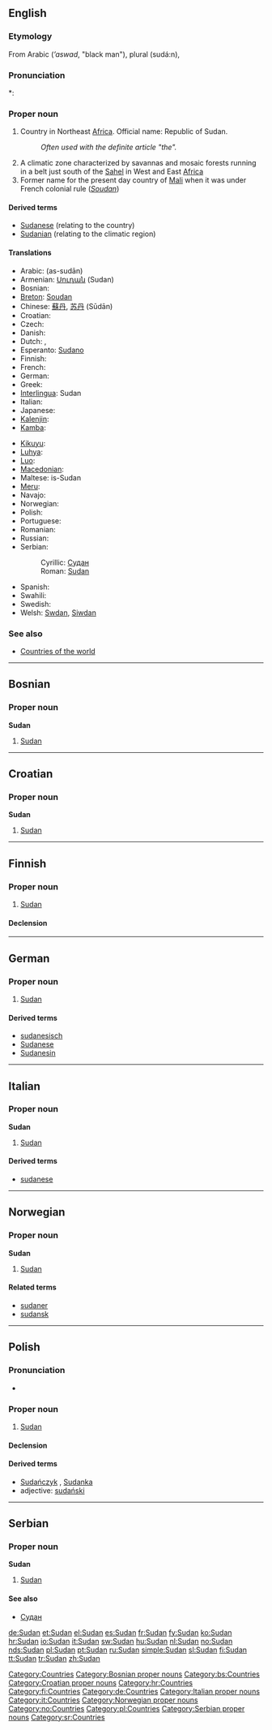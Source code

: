 ==English==
{{wikipedia}}

===Etymology===
From Arabic {{Arab|[[اسود]]}} (''’aswad'', "black man"), plural {{Arab|[[سودان]]}} (sudá:n),

===Pronunciation===
*: {{rhymes|æn}}

===Proper noun===
{{en-proper noun}}

# Country in Northeast [[Africa]]. Official name: Republic of Sudan.
#: ''Often used with the definite article "the".''
# A climatic zone characterized by savannas and mosaic forests running in a belt just south of the [[Sahel]] in West and East [[Africa]]
# Former name for the present day country of [[Mali]] when it was under French colonial rule (''[[Soudan]]'')

====Derived terms====
* [[Sudanese]] (relating to the country)
* [[Sudanian]] (relating to the climatic region)

====Translations====
{{trans-top|Republic of Sudan}}
* Arabic: {{Arab|[[السودان]]}} (as-sudān)
* Armenian: [[Սուդան]] (Sudan)
* Bosnian: {{t-|bs|Sudan|m}}
* [[Breton]]: [[Soudan]]
* Chinese: [[蘇丹]], [[苏丹]] (Sūdān)
* Croatian: {{t-|hr|Sudan|m}}
* Czech: {{t-|cs|Súdán|m}}
* Danish: {{t-|da|Sudan}}
* Dutch: {{t+|nl|Sudan}}, {{t+|nl|Soedan}}
* Esperanto: [[Sudano]]
* Finnish: {{t+|fi|Sudan}}
* French: {{t+|fr|Soudan|m}}
* German: {{t+|de|Sudan}}
* Greek: {{t-|el|Σουδάν|n|tr=Soudán|sc=Grek}}
* [[Interlingua]]: Sudan
* Italian: {{t+|it|Sudan|m}}
* Japanese: {{t+|ja|スーダン|tr=sūdan|sc=Jpan}}
* [[Kalenjin]]: {{tø|kln|Sudan}}
* [[Kamba]]: {{tø|kam|Sudan}}
{{trans-mid}}
* [[Kikuyu]]: {{tø|ki|Sudan}}
* [[Luhya]]: {{tø|luy|Sudan}}
* [[Luo]]: {{tø|luo|Sudan}}
* [[Macedonian]]: {{t+|mk|Судан|m|tr=Súdan|xs=Macedonian}}
* Maltese: is-Sudan
* [[Meru]]: {{tø|mer|Sudan}}
* Navajo: {{tø|nv|Soodą́ą}}
* Norwegian: {{t+|no|Sudan}}
* Polish: {{t+|pl|Sudan|m}}
* Portuguese: {{t+|pt|Sudão|m}}
* Romanian: {{t-|ro|Sudan|n}}
* Russian: {{t+|ru|Судан|m|tr=Sudán|sc=Cyrl}}
* Serbian:
*: Cyrillic: [[Судан#Serbian|Судан]] {{m}}
*: Roman: [[Sudan#Serbian|Sudan]] {{m}}
* Spanish: {{t+|es|Sudán|m}}
* Swahili: {{t+|sw|Sudan|xs=Swahili}}
* Swedish: {{t-|sv|Sudan}}
* Welsh: [[Swdan]], [[Siwdan]]
{{trans-bottom}}

===See also===
* [[Appendix:Countries of the world|Countries of the world]]

[[Category:Countries]]

----

==Bosnian==

===Proper noun===
'''Sudan''' {{m}}

# [[#English|Sudan]]

[[Category:Bosnian proper nouns]]
[[Category:bs:Countries]]

----

==Croatian==

===Proper noun===
'''Sudan''' {{f}}

# [[#English|Sudan]]

[[Category:Croatian proper nouns]]
[[Category:hr:Countries]]

----

==Finnish==
{{wikipedia|lang=fi}}

===Proper noun===
{{infl|fi|proper noun}}

# [[#English|Sudan]]

====Declension====
{{fi-decl-tuoli|Sudan|np=1}}

[[Category:fi:Countries]]

----

==German==
{{wikipedia|lang=de}}

===Proper noun===
{{infl|de|proper noun|g=m}}

# [[#English|Sudan]]

====Derived terms====
* [[sudanesisch]]
* [[Sudanese]]
* [[Sudanesin]]

[[Category:de:Countries]]

----

==Italian==
{{wikipedia|lang=it}}

===Proper noun===
'''Sudan''' {{m}}

# [[#English|Sudan]]

====Derived terms====
* [[sudanese]]

[[Category:Italian proper nouns]]
[[Category:it:Countries]]

----

==Norwegian==

===Proper noun===
'''Sudan'''

# [[#English|Sudan]]

====Related terms====
* [[sudaner]]
* [[sudansk]]

[[Category:Norwegian proper nouns]]
[[Category:no:Countries]]

----

==Polish==

===Pronunciation===
* {{IPA|/ˈsudan/|lang=pl}}

===Proper noun===
{{infl|pl|proper noun|g=m}}

# [[#English|Sudan]]

====Declension====
{{pl-decl-noun-sing
|Sudan
|Sudanu
|Sudanowi
|Sudan
|Sudanem
|Sudanie
|Sudanie
}}

====Derived terms====
* [[Sudańczyk]] {{m}}, [[Sudanka]] {{f}}
* adjective: [[sudański]]

[[Category:pl:Countries]]

----

==Serbian==

===Proper noun===
'''Sudan''' {{m}}

# [[#English|Sudan]]

====See also====
* [[Судан#Serbian|Судан]]

[[Category:Serbian proper nouns]]
[[Category:sr:Countries]]

[[de:Sudan]]
[[et:Sudan]]
[[el:Sudan]]
[[es:Sudan]]
[[fr:Sudan]]
[[fy:Sudan]]
[[ko:Sudan]]
[[hr:Sudan]]
[[io:Sudan]]
[[it:Sudan]]
[[sw:Sudan]]
[[hu:Sudan]]
[[nl:Sudan]]
[[no:Sudan]]
[[nds:Sudan]]
[[pl:Sudan]]
[[pt:Sudan]]
[[ru:Sudan]]
[[simple:Sudan]]
[[sl:Sudan]]
[[fi:Sudan]]
[[tt:Sudan]]
[[tr:Sudan]]
[[zh:Sudan]]